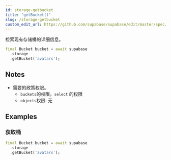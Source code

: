 ```yaml
---
id: storage-getbucket
title: "getBucket()"
slug: /storage-getbucket
custom_edit_url: https://github.com/supabase/supabase/edit/master/spec/supabase_dart_v1.yml
---
```


检索现有存储桶的详细信息。


```dart
final Bucket bucket = await supabase
  .storage
  .getBucket('avatars');
```






## Notes

- 需要的政策权限。
  - `buckets`的权限。`select` 的权限 
  - `objects`权限: 无










## Examples

### 获取桶



```dart
final Bucket bucket = await supabase
  .storage
  .getBucket('avatars');
```